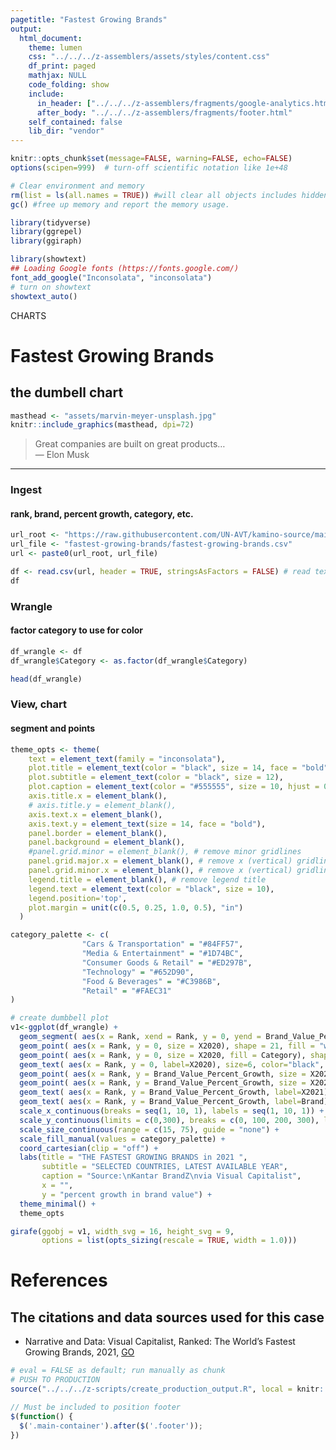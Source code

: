 ```yaml
---
pagetitle: "Fastest Growing Brands"
output:
  html_document:
    theme: lumen
    css: "../../../z-assemblers/assets/styles/content.css"
    df_print: paged
    mathjax: NULL
    code_folding: show
    include:
      in_header: ["../../../z-assemblers/fragments/google-analytics.html", "../../../z-assemblers/fragments/header.html"]
      after_body: "../../../z-assemblers/fragments/footer.html"
    self_contained: false
    lib_dir: "vendor"
---
```


```r

knitr::opts_chunk$set(message=FALSE, warning=FALSE, echo=FALSE)
options(scipen=999)  # turn-off scientific notation like 1e+48

# Clear environment and memory
rm(list = ls(all.names = TRUE)) #will clear all objects includes hidden objects.
gc() #free up memory and report the memory usage.

library(tidyverse)
library(ggrepel)
library(ggiraph)

library(showtext)
## Loading Google fonts (https://fonts.google.com/)
font_add_google("Inconsolata", "inconsolata")
# turn on showtext
showtext_auto()

```

<div class="activity">
CHARTS
</div>

# Fastest Growing Brands
## the dumbell chart

```r

masthead <- "assets/marvin-meyer-unsplash.jpg"
knitr::include_graphics(masthead, dpi=72)

```

> Great companies are built on great products...\
--- Elon Musk\ 

***

### Ingest
#### rank, brand, percent growth, category, etc.

```r

url_root <- "https://raw.githubusercontent.com/UN-AVT/kamino-source/main/sources/0-shared/data/"
url_file <- "fastest-growing-brands/fastest-growing-brands.csv"
url <- paste0(url_root, url_file)

df <- read.csv(url, header = TRUE, stringsAsFactors = FALSE) # read text file
df

```


### Wrangle
#### factor category to use for color


```r

df_wrangle <- df
df_wrangle$Category <- as.factor(df_wrangle$Category)

head(df_wrangle)

```


### View, chart
#### segment and points 


```r

theme_opts <- theme(
    text = element_text(family = "inconsolata"), 
    plot.title = element_text(color = "black", size = 14, face = "bold"),
    plot.subtitle = element_text(color = "black", size = 12),
    plot.caption = element_text(color = "#555555", size = 10, hjust = 0.0, vjust = 1.0),
    axis.title.x = element_blank(),
    # axis.title.y = element_blank(),
    axis.text.x = element_blank(),
    axis.text.y = element_text(size = 14, face = "bold"),
    panel.border = element_blank(),
    panel.background = element_blank(),
    #panel.grid.minor = element_blank(), # remove minor gridlines
    panel.grid.major.x = element_blank(), # remove x (vertical) gridlines
    panel.grid.minor.x = element_blank(), # remove x (vertical) gridlines
    legend.title = element_blank(), # remove legend title
    legend.text = element_text(color = "black", size = 10),
    legend.position='top',
    plot.margin = unit(c(0.5, 0.25, 1.0, 0.5), "in")
  )

category_palette <- c(
                "Cars & Transportation" = "#84FF57",
                "Media & Entertainment" = "#1D74BC",
                "Consumer Goods & Retail" = "#ED297B",
                "Technology" = "#652D90",
                "Food & Beverages" = "#C3986B",
                "Retail" = "#FAEC31"
)

# create dumbbell plot
v1<-ggplot(df_wrangle) +  
  geom_segment( aes(x = Rank, xend = Rank, y = 0, yend = Brand_Value_Percent_Growth), lineend = "butt", linejoin = "round", size=1.0, color="black" ) +
  geom_point( aes(x = Rank, y = 0, size = X2020), shape = 21, fill = "white", color = "white", alpha = 1.0) +
  geom_point( aes(x = Rank, y = 0, size = X2020, fill = Category), shape = 21, color = "black", alpha = 0.6) +
  geom_text( aes(x = Rank, y = 0, label=X2020), size=6, color="black", hjust = 0.5, vjust = 0.5, family = "inconsolata", fontface = "bold" ) +
  geom_point( aes(x = Rank, y = Brand_Value_Percent_Growth, size = X2021), shape = 21, fill = "white", color = "white", alpha = 1.0) +
  geom_point( aes(x = Rank, y = Brand_Value_Percent_Growth, size = X2021, fill = Category), shape = 21, color = "black", alpha = 0.6) +
  geom_text( aes(x = Rank, y = Brand_Value_Percent_Growth, label=X2021), size=6, color="black", hjust = 0.5, vjust = 1.0, family = "inconsolata", fontface = "bold" ) + 
  geom_text( aes(x = Rank, y = Brand_Value_Percent_Growth, label=Brand), size=4, color="black", hjust = 0.5, family = "inconsolata", fontface = "bold", nudge_y = 10) + 
  scale_x_continuous(breaks = seq(1, 10, 1), labels = seq(1, 10, 1)) +
  scale_y_continuous(limits = c(0,300), breaks = c(0, 100, 200, 300), labels = c("0%", "100%", "200%", "300%")) +
  scale_size_continuous(range = c(15, 75), guide = "none") +
  scale_fill_manual(values = category_palette) +
  coord_cartesian(clip = "off") +
  labs(title = "THE FASTEST GROWING BRANDS in 2021 ",
       subtitle = "SELECTED COUNTRIES, LATEST AVAILABLE YEAR",
       caption = "Source:\nKantar BrandZ\nvia Visual Capitalist",
       x = "",
       y = "percent growth in brand value") +
  theme_minimal() + 
  theme_opts

girafe(ggobj = v1, width_svg = 16, height_svg = 9,
       options = list(opts_sizing(rescale = TRUE, width = 1.0)))

```


# References
## The citations and data sources used for this case

* Narrative and Data: Visual Capitalist, Ranked: The World’s Fastest Growing Brands, 2021,
[GO](https://www.visualcapitalist.com/fastest-growing-brands-2021/){target="_blank"}



```r

# eval = FALSE as default; run manually as chunk
# PUSH TO PRODUCTION
source("../../../z-scripts/create_production_output.R", local = knitr::knit_global())

```


```js

// Must be included to position footer
$(function() {
  $('.main-container').after($('.footer'));
})

```

